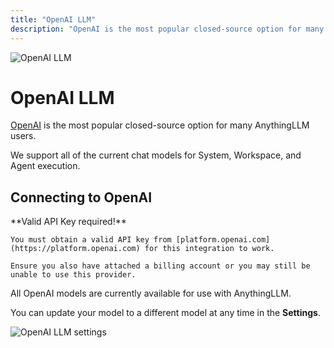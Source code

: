 ```yaml
---
title: "OpenAI LLM"
description: "OpenAI is the most popular closed-source option for many AnythingLLM users"
---
```



<Image
  src="/images/anythingllm-setup/llm-configuration/cloud/openai/header-image.png"
  height={1080}
  width={1920}
  quality={100}
  alt="OpenAI LLM"
/>

# OpenAI LLM

[OpenAI](https://OpenAI.com) is the most popular closed-source option for many AnythingLLM users.

We support all of the current chat models for System, Workspace, and Agent execution.

## Connecting to OpenAI

<Callout type="info" emoji="️💡">
  **Valid API Key required!**

    You must obtain a valid API key from [platform.openai.com](https://platform.openai.com) for this integration to work.

    Ensure you also have attached a billing account or you may still be unable to use this provider.

</Callout>

All OpenAI models are currently available for use with AnythingLLM.

You can update your model to a different model at any time in the **Settings**.

<Image
  src="/images/anythingllm-setup/llm-configuration/cloud/openai/openai-llm.png"
  height={1080}
  width={1920}
  quality={100}
  alt="OpenAI LLM settings"
/>
